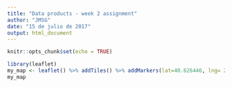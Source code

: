 ---
title: "Data products - week 2 assignment"
author: "JMSG"
date: "15 de julio de 2017"
output: html_document
---

```{r setup, include=FALSE}
knitr::opts_chunk$set(echo = TRUE)
```

```{r, eval=FALSE}
library(leaflet)
my_map <- leaflet() %>% addTiles() %>% addMarkers(lat=40.626446, lng= 22.948404, popup="White Tower in Thessaloniki")
my_map
```

